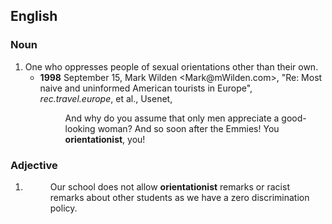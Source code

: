 ==English==
===Noun===
{{en-noun}}
#One who oppresses people of sexual orientations other than their own. 
#*'''1998''' September 15, Mark Wilden <Mark@mWilden.com>, "Re: Most naive and uninformed American tourists in Europe", ''rec.travel.europe'', et al., Usenet,
#*:And why do you assume that only men appreciate a good-looking woman? And so soon after the Emmies! You '''orientationist''', you!

===Adjective===
{{en-adj}}
#{{rfdef}}
#:Our school does not allow '''orientationist''' remarks or racist remarks about other students as we have a zero discrimination policy.